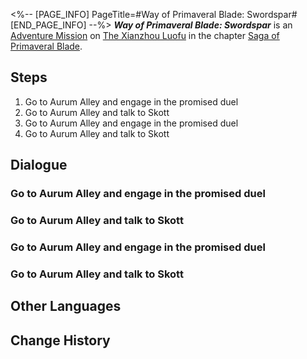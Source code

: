 <%-- [PAGE_INFO]
PageTitle=#Way of Primaveral Blade: Swordspar#
[END_PAGE_INFO] --%>
{{Stub|Dialogue.}}
{{Mission Infobox
|id            = 8024111
|title         = 
|image         = Mission Way of Primaveral Blade Swordspar.png{{subst:void|<!--$UPLOAD:<<SpriteOutput/Chronicle/8024111.png>-<Mission Way of Primaveral Blade Swordspar.png>-<Fate's Atlas Images>>-->}}
|type          = Adventure
|event_name    = 
|chapter       = Saga of Primaveral Blade
|requirements  = 
|summary       = March defeats Skott fair and square using the sword skills she learned herself. At the end of the duel, even Skott must admit that March really has some tricks &mdash; uhhh, some swords &mdash; up her sleeves.
|characters    = Trailblazer
|startLocation = [[The Xianzhou Luofu]] - [[Exalting Sanctum]]
|world         = The Xianzhou Luofu
|area          = Exalting Sanctum
|prev          = 
|next          = 
|rewards       = Stellar Jade*10; Traveler's Guide*2; Credit*20,000
}}
'''''Way of Primaveral Blade: Swordspar''''' is an [[Adventure Mission]] on [[The Xianzhou Luofu]] in the chapter [[Saga of Primaveral Blade]].

==Steps==
# Go to Aurum Alley and engage in the promised duel
# Go to Aurum Alley and talk to Skott
# Go to Aurum Alley and engage in the promised duel
# Go to Aurum Alley and talk to Skott

<!--
==Gameplay Notes==

--><!--
==Trial Character==

-->
==Dialogue==
{{Stub Dialogue}}
===Go to Aurum Alley and engage in the promised duel===
{{Mission Description|type=adventure|location=Exalting Sanctum|The day of the duel has arrived. Putting aside March 7th's aptitude in swordplay, you believe she has the capability to emerge victorious, especially since both of her mentors &mdash; Yanqing and Yunli &mdash; agreed to let her go to battle.<br />Skott is probably already waiting at Aurum Alley. Go meet him now.}}
{{Dialogue Start}}
:{{tx}}
{{Dialogue End}}

===Go to Aurum Alley and talk to Skott===
{{Mission Description|type=adventure|location=Exalting Sanctum|update|The day of the duel has arrived. Putting aside March 7th's aptitude in swordplay, you believe she has the capability to emerge victorious, especially since both of her mentors &mdash; Yanqing and Yunli &mdash; agreed to let her go to battle.<br />Since Skott lost the duel, it's time for him to hold up his end of the pact.}}
{{Dialogue Start}}
:{{tx}}
{{Dialogue End}}

===Go to Aurum Alley and engage in the promised duel===
{{Mission Description|type=adventure|location=<!--to be added-->|update|The day of the duel has arrived. Putting aside March 7th's aptitude in swordplay, you believe she has the capability to emerge victorious, especially since both of her mentors &mdash; Yanqing and Yunli &mdash; agreed to let her go to battle.<br />Skott is probably already waiting at Aurum Alley. Go meet him now.}}
{{Dialogue Start}}
:{{tx}}
{{Dialogue End}}

===Go to Aurum Alley and talk to Skott===
{{Mission Description|type=adventure|location=<!--to be added-->|update|The day of the duel has arrived. Putting aside March 7th's aptitude in swordplay, you believe she has the capability to emerge victorious, especially since both of her mentors &mdash; Yanqing and Yunli &mdash; agreed to let her go to battle.<br />Looks like March 7th didn't manage to use all she has learned in the duel. You could... try again?}}
{{Dialogue Start}}
:{{tx}}
{{Dialogue End}}

==Other Languages==
{{Other Languages
|en   = Way of Primaveral Blade: Swordspar
|zhs  = 初花剑客行•剑斗
|zht  = 初花劍客行•劍鬥
|ja   = 花咲く剣客行・剣闘
|ko   = 초화검객행•검투
|es   = El florecer de una espadachina: Duelo de espadas
|fr   = Voie de la première lame&nbsp;: Duel
|ru   = Путь становления мастера: Схватка на мечах
|th   = วิถีนักดาบบุปผาแรกแย้ม: ประลองดาบ
|vi   = Sơ Hoa Kiếm Khách Hành - Đấu Kiếm
|de   = Reise der erblühenden Klinge: Schwertkampf
|id   = Bunga Pertama Jalan Pedang: Pertempuran Pedang
|pt   = Caminho da Lâmina Primaveril: Luta de Espadas
}}

==Change History==
{{Change History|2.4}}
